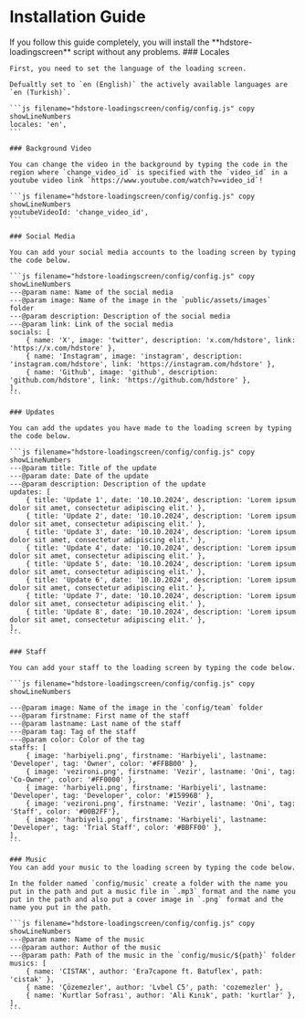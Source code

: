 
# Installation Guide

<Cards>
    <Cards.Card
        title="HDStore Tebex"
        href="https://hdstore.tebex.io/"
        arrow
    />
    <Cards.Card
        title="HDStore Loadingscreen"
        href="https://hdstore.tebex.io/package/6494195"
        arrow
    />
    <Cards.Card
        title="Support Discord"
        href="https://discord.gg/hdstore"
        arrow
    />
</Cards>

<Callout type='info'>
    If you follow this guide completely, you will install the **hdstore-loadingscreen** script without any problems.
</Callout>

<Steps>
    ### Locales

    First, you need to set the language of the loading screen.

    Defualtly set to `en (English)` the actively available languages are `en (Turkish)`.

    ```js filename="hdstore-loadingscreen/config/config.js" copy showLineNumbers
    locales: 'en',
    ```

    ### Background Video

    You can change the video in the background by typing the code in the region where `change_video_id` is specified with the `video_id` in a youtube video link `https://www.youtube.com/watch?v=video_id`!

    ```js filename="hdstore-loadingscreen/config/config.js" copy showLineNumbers
    youtubeVideoId: 'change_video_id',
    ```

    ### Social Media

    You can add your social media accounts to the loading screen by typing the code below.

    ```js filename="hdstore-loadingscreen/config/config.js" copy showLineNumbers
    ---@param name: Name of the social media
    ---@param image: Name of the image in the `public/assets/images` folder
    ---@param description: Description of the social media
    ---@param link: Link of the social media
    socials: [
        { name: 'X', image: 'twitter', description: 'x.com/hdstore', link: 'https://x.com/hdstore' },
        { name: 'Instagram', image: 'instagram', description: 'instagram.com/hdstore', link: 'https://instagram.com/hdstore' },
        { name: 'Github', image: 'github', description: 'github.com/hdstore', link: 'https://github.com/hdstore' },
    ],
    ```

    ### Updates

    You can add the updates you have made to the loading screen by typing the code below.

    ```js filename="hdstore-loadingscreen/config/config.js" copy showLineNumbers
    ---@param title: Title of the update
    ---@param date: Date of the update
    ---@param description: Description of the update
    updates: [
        { title: 'Update 1', date: '10.10.2024', description: 'Lorem ipsum dolor sit amet, consectetur adipiscing elit.' },
        { title: 'Update 2', date: '10.10.2024', description: 'Lorem ipsum dolor sit amet, consectetur adipiscing elit.' },
        { title: 'Update 3', date: '10.10.2024', description: 'Lorem ipsum dolor sit amet, consectetur adipiscing elit.' },
        { title: 'Update 4', date: '10.10.2024', description: 'Lorem ipsum dolor sit amet, consectetur adipiscing elit.' },
        { title: 'Update 5', date: '10.10.2024', description: 'Lorem ipsum dolor sit amet, consectetur adipiscing elit.' },
        { title: 'Update 6', date: '10.10.2024', description: 'Lorem ipsum dolor sit amet, consectetur adipiscing elit.' },
        { title: 'Update 7', date: '10.10.2024', description: 'Lorem ipsum dolor sit amet, consectetur adipiscing elit.' },
        { title: 'Update 8', date: '10.10.2024', description: 'Lorem ipsum dolor sit amet, consectetur adipiscing elit.' },
    ],
    ```

    ### Staff

    You can add your staff to the loading screen by typing the code below.

    ```js filename="hdstore-loadingscreen/config/config.js" copy showLineNumbers

    ---@param image: Name of the image in the `config/team` folder
    ---@param firstname: First name of the staff
    ---@param lastname: Last name of the staff
    ---@param tag: Tag of the staff
    ---@param color: Color of the tag
    staffs: [
        { image: 'harbiyeli.png', firstname: 'Harbiyeli', lastname: 'Developer', tag: 'Owner', color: '#FFBB00' },
        { image: 'vezironi.png', firstname: 'Vezir', lastname: 'Oni', tag: 'Co-Owner', color: '#FF0000' },
        { image: 'harbiyeli.png', firstname: 'Harbiyeli', lastname: 'Developer', tag: 'Developer', color: '#15996B' },
        { image: 'vezironi.png', firstname: 'Vezir', lastname: 'Oni', tag: 'Staff', color: '#00B2FF'},
        { image: 'harbiyeli.png', firstname: 'Harbiyeli', lastname: 'Developer', tag: 'Trial Staff', color: '#BBFF00' },
    ],
    ```

    ### Music 
    You can add your music to the loading screen by typing the code below.

    In the folder named `config/music` create a folder with the name you put in the path and put a music file in `.mp3` format and the name you put in the path and also put a cover image in `.png` format and the name you put in the path.

    ```js filename="hdstore-loadingscreen/config/config.js" copy showLineNumbers
    ---@param name: Name of the music
    ---@param author: Author of the music
    ---@param path: Path of the music in the `config/music/${path}` folder
    musics: [
        { name: 'CISTAK', author: 'Era7capone ft. Batuflex', path: 'cistak' },
        { name: 'Çözemezler', author: 'Lvbel C5', path: 'cozemezler' },
        { name: 'Kurtlar Sofrası', author: 'Ali Kınık', path: 'kurtlar' },
    ],
    ```
</Steps>